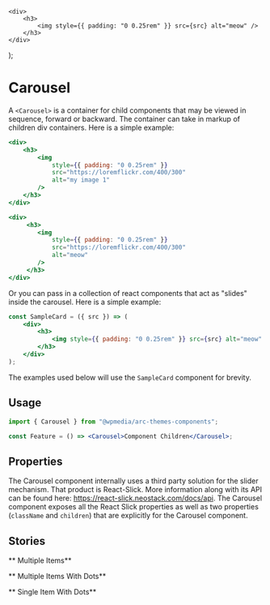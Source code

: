 

	<div>
		<h3>
			<img style={{ padding: "0 0.25rem" }} src={src} alt="meow" />
		</h3>
	</div>
);

<Meta title="Components/Carousel" component={Carousel} />

# Carousel

A `<Carousel>` is a container for child components that may be viewed in sequence,
forward or backward. The container can take in markup of children div containers. Here is a simple example:

```jsx
<div>
	<h3>
		<img
			style={{ padding: "0 0.25rem" }}
			src="https://loremflickr.com/400/300"
			alt="my image 1"
		/>
	</h3>
</div>

<div>
	 <h3>
		<img
			style={{ padding: "0 0.25rem" }}
			src="https://loremflickr.com/400/300"
			alt="meow"
		/>
	 </h3>
</div>
```

Or you can pass in a collection of react components that act as "slides" inside the carousel. Here is a simple example:

```jsx
const SampleCard = ({ src }) => (
	<div>
		<h3>
			<img style={{ padding: "0 0.25rem" }} src={src} alt="meow" />
		</h3>
	</div>
);
```

The examples used below will use the `SampleCard` component for brevity.

## Usage

```jsx
import { Carousel } from "@wpmedia/arc-themes-components";

const Feature = () => <Carousel>Component Children</Carousel>;
```

## Properties

The Carousel component internally uses a third party solution for the slider mechanism. That product is React-Slick.
More information along with its API can be found here: https://react-slick.neostack.com/docs/api.
The Carousel component exposes all the React Slick properties as well as two properties (`className` and `children`) that
are explicitly for the Carousel component.

<ArgsTable of={Carousel} />

## Stories

** Multiple Items**

<Canvas>
	<Story name="Multiple Items">
		<div
			style={{
				marginLeft: "auto",
				marginRight: "auto",
				maxWidth: "90rem",
			}}
		>
			<Carousel>
				<SampleCard src="https://loremflickr.com/400/300" />
				<SampleCard src="https://baconmockup.com/400/300" />
				<SampleCard src="https://www.placecage.com/400/300" />
				<SampleCard src="http://placeimg.com/400/300/any" />
				<SampleCard src="https://loremflickr.com/400/300" />
			</Carousel>
		</div>
	</Story>
</Canvas>

** Multiple Items With Dots**

<Canvas>
	<Story name="Multiple Items With Dots">
		<div
			style={{
				marginLeft: "auto",
				marginRight: "auto",
				maxWidth: "90rem",
			}}
		>
			<Carousel dots>
				<SampleCard src="https://loremflickr.com/400/300" />
				<SampleCard src="https://baconmockup.com/400/300" />
				<SampleCard src="https://www.placecage.com/400/300" />
				<SampleCard src="http://placeimg.com/400/300/any" />
				<SampleCard src="https://loremflickr.com/400/300" />
			</Carousel>
		</div>
	</Story>
</Canvas>

** Single Item With Dots**

<Canvas>
	<Story name="Single Item With Dots">
		<div
			style={{
				marginLeft: "auto",
				marginRight: "auto",
				width: "350px",
			}}
		>
			<Carousel dots slidesToShow={1} slidesToScroll={1} initialSlide={0} centerMode={false}>
				<SampleCard src="https://loremflickr.com/400/300" />
				<SampleCard src="https://baconmockup.com/400/300" />
				<SampleCard src="https://www.placecage.com/400/300" />
				<SampleCard src="http://placeimg.com/400/300/any" />
				<SampleCard src="https://loremflickr.com/400/300" />
			</Carousel>
		</div>
	</Story>
</Canvas>
